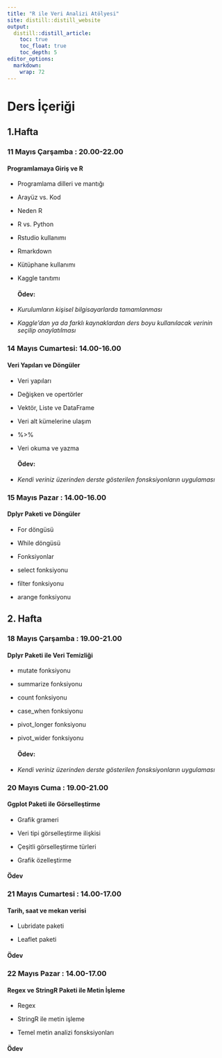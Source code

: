 ```yaml
---
title: "R ile Veri Analizi Atölyesi"
site: distill::distill_website
output:
  distill::distill_article:
    toc: true
    toc_float: true
    toc_depth: 5
editor_options: 
  markdown: 
    wrap: 72
---
```


# Ders İçeriği

## 1.Hafta

### 11 Mayıs Çarşamba : 20.00-22.00

#### Programlamaya Giriş ve R

-   Programlama dilleri ve mantığı

-   Arayüz vs. Kod

-   Neden R

-   R vs. Python

-   Rstudio kullanımı

-   Rmarkdown

-   Kütüphane kullanımı

-   Kaggle tanıtımı

    #### Ödev:

-   *Kurulumların kişisel bilgisayarlarda tamamlanması*

-   *Kaggle'dan ya da farklı kaynaklardan ders boyu kullanılacak verinin
    seçilip onaylatılması*

### 14 Mayıs Cumartesi: 14.00-16.00

#### Veri Yapıları ve Döngüler

-   Veri yapıları

-   Değişken ve opertörler

-   Vektör, Liste ve DataFrame

-   Veri alt kümelerine ulaşım

-   %\>%

-   Veri okuma ve yazma

    #### Ödev:

-   *Kendi veriniz üzerinden derste gösterilen fonsksiyonların
    uygulaması*

### 15 Mayıs Pazar : 14.00-16.00

#### Dplyr Paketi ve Döngüler

-   For döngüsü

-   While döngüsü

-   Fonksiyonlar

-   select fonksiyonu

-   filter fonksiyonu

-   arange fonksiyonu

## 2. Hafta 

### 18 Mayıs Çarşamba : 19.00-21.00 

#### Dplyr Paketi ile Veri Temizliği

-   mutate fonksiyonu

-   summarize fonksiyonu

-   count fonksiyonu

-   case_when fonksiyonu

-   pivot_longer fonksiyonu

-   pivot_wider fonksiyonu

    #### Ödev:

-   *Kendi veriniz üzerinden derste gösterilen fonsksiyonların
    uygulaması*

### 20 Mayıs Cuma : 19.00-21.00 

#### Ggplot Paketi ile Görselleştirme

-   Grafik grameri

-   Veri tipi görselleştirme ilişkisi

-   Çeşitli görselleştirme türleri

-   Grafik özelleştirme

#### Ödev

### 21 Mayıs Cumartesi : 14.00-17.00 

#### Tarih, saat ve mekan verisi

-   Lubridate paketi

-   Leaflet paketi

#### Ödev

### 22 Mayıs Pazar : 14.00-17.00

#### Regex ve StringR Paketi ile Metin İşleme

-   Regex

-   StringR ile metin işleme

-   Temel metin analizi fonsksiyonları

#### Ödev
